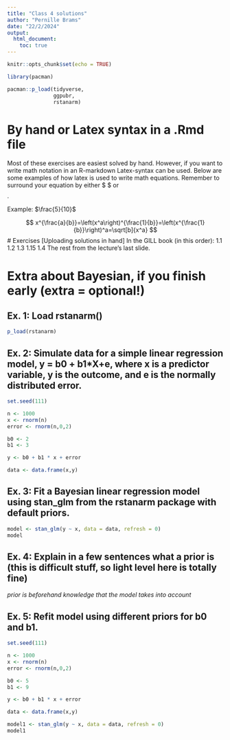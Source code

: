 ```yaml
---
title: "Class 4 solutions"
author: "Pernille Brams"
date: "22/2/2024"
output:
  html_document:
    toc: true  
---
```


```r
knitr::opts_chunk$set(echo = TRUE)

```

```r
library(pacman)

pacman::p_load(tidyverse,
               ggpubr,
               rstanarm)

```

# By hand or Latex syntax in a .Rmd file
Most of these exercises are easiest solved by hand. However, if you want to write math notation in an R-markdown Latex-syntax can be used. Below are some examples of how latex is used to write math equations. Remember to surround your equation by either $ $ or $$ $$.

Example: 
$\frac{5}{10}$

$$
x^{\frac{a}{b}}=\left(x^a\right)^{\frac{1}{b}}=\left(x^{\frac{1}{b}}\right)^a=\sqrt[b]{x^a}
$$
# Exercises
[Uploading solutions in hand]
In the GILL book (in this order):
1.1
1.2
1.3
1.15
1.4
The rest from the lecture's last slide.

# Extra about Bayesian, if you finish early (extra = optional!)
## Ex. 1: Load rstanarm()

```r

p_load(rstanarm)

```


## Ex. 2: Simulate data for a simple linear regression model, y = b0 + b1*X+e, where x is a predictor variable, y is the outcome, and e is the normally distributed error.

```r

set.seed(111)

n <- 1000
x <- rnorm(n)
error <- rnorm(n,0,2)

b0 <- 2
b1 <- 3

y <- b0 + b1 * x + error

data <- data.frame(x,y)

```


## Ex. 3: Fit a Bayesian linear regression model using stan_glm from the rstanarm package with default priors.

```r

model <- stan_glm(y ~ x, data = data, refresh = 0)
model

```


## Ex. 4: Explain in a few sentences what a prior is (this is difficult stuff, so light level here is totally fine)

*prior is beforehand knowledge that the model takes into account*

## Ex. 5: Refit model using different priors for b0 and b1.

```r

set.seed(111)

n <- 1000
x <- rnorm(n)
error <- rnorm(n,0,2)

b0 <- 5
b1 <- 9

y <- b0 + b1 * x + error

data <- data.frame(x,y)

model1 <- stan_glm(y ~ x, data = data, refresh = 0)
model1

```